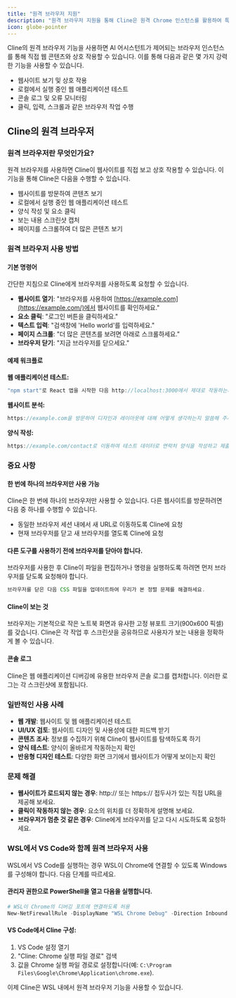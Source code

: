 ```yaml
---
title: "원격 브라우저 지원"
description: "원격 브라우저 지원을 통해 Cline은 원격 Chrome 인스턴스를 활용하여 특정 웹 개발 테스트 사례와 관련된 인증 토큰 및 세션 쿠키를 활용할 수 있습니다."
icon: globe-pointer
---
```


Cline의 원격 브라우저 기능을 사용하면 AI 어시스턴트가 제어되는 브라우저 인스턴스를 통해 직접 웹 콘텐츠와 상호 작용할 수 있습니다. 이를 통해 다음과 같은 몇 가지 강력한 기능을 사용할 수 있습니다.

-   웹사이트 보기 및 상호 작용
-   로컬에서 실행 중인 웹 애플리케이션 테스트
-   콘솔 로그 및 오류 모니터링
-   클릭, 입력, 스크롤과 같은 브라우저 작업 수행

## Cline의 원격 브라우저

### 원격 브라우저란 무엇인가요?

원격 브라우저를 사용하면 Cline이 웹사이트를 직접 보고 상호 작용할 수 있습니다. 이 기능을 통해 Cline은 다음을 수행할 수 있습니다.

-   웹사이트를 방문하여 콘텐츠 보기
-   로컬에서 실행 중인 웹 애플리케이션 테스트
-   양식 작성 및 요소 클릭
-   보는 내용 스크린샷 캡처
-   페이지를 스크롤하여 더 많은 콘텐츠 보기

### 원격 브라우저 사용 방법

#### 기본 명령어

간단한 지침으로 Cline에게 브라우저를 사용하도록 요청할 수 있습니다.

-   **웹사이트 열기**: "브라우저를 사용하여 [https://example.com](https://example.com/)에서 웹사이트를 확인하세요."
-   **요소 클릭**: "로그인 버튼을 클릭하세요."
-   **텍스트 입력**: "검색창에 'Hello world'를 입력하세요."
-   **페이지 스크롤**: "더 많은 콘텐츠를 보려면 아래로 스크롤하세요."
-   **브라우저 닫기**: "지금 브라우저를 닫으세요."

#### 예제 워크플로

**웹 애플리케이션 테스트:**

```javascript
"npm start"로 React 앱을 시작한 다음 http://localhost:3000에서 제대로 작동하는지 확인해 주시겠어요?
```

**웹사이트 분석:**

```javascript
https://example.com을 방문하여 디자인과 레이아웃에 대해 어떻게 생각하는지 말씀해 주시겠어요?
```

**양식 작성:**

```javascript
https://example.com/contact로 이동하여 테스트 데이터로 연락처 양식을 작성하고 제출해 주세요.
```

### 중요 사항

#### 한 번에 하나의 브라우저만 사용 가능

Cline은 한 번에 하나의 브라우저만 사용할 수 있습니다. 다른 웹사이트를 방문하려면 다음 중 하나를 수행할 수 있습니다.

-   동일한 브라우저 세션 내에서 새 URL로 이동하도록 Cline에 요청
-   현재 브라우저를 닫고 새 브라우저를 열도록 Cline에 요청

#### 다른 도구를 사용하기 전에 브라우저를 닫아야 합니다.

브라우저를 사용한 후 Cline이 파일을 편집하거나 명령을 실행하도록 하려면 먼저 브라우저를 닫도록 요청해야 합니다.

```javascript
브라우저를 닫은 다음 CSS 파일을 업데이트하여 우리가 본 정렬 문제를 해결하세요.
```

#### Cline이 보는 것

브라우저는 기본적으로 작은 노트북 화면과 유사한 고정 뷰포트 크기(900x600 픽셀)를 갖습니다. Cline은 각 작업 후 스크린샷을 공유하므로 사용자가 보는 내용을 정확하게 볼 수 있습니다.

#### 콘솔 로그

Cline은 웹 애플리케이션 디버깅에 유용한 브라우저 콘솔 로그를 캡처합니다. 이러한 로그는 각 스크린샷에 포함됩니다.

### 일반적인 사용 사례

-   **웹 개발**: 웹사이트 및 웹 애플리케이션 테스트
-   **UI/UX 검토**: 웹사이트 디자인 및 사용성에 대한 피드백 받기
-   **콘텐츠 조사**: 정보를 수집하기 위해 Cline이 웹사이트를 탐색하도록 하기
-   **양식 테스트**: 양식이 올바르게 작동하는지 확인
-   **반응형 디자인 테스트**: 다양한 화면 크기에서 웹사이트가 어떻게 보이는지 확인

### 문제 해결

-   **웹사이트가 로드되지 않는 경우**: http:// 또는 https:// 접두사가 있는 직접 URL을 제공해 보세요.
-   **클릭이 작동하지 않는 경우**: 요소의 위치를 더 정확하게 설명해 보세요.
-   **브라우저가 멈춘 것 같은 경우**: Cline에게 브라우저를 닫고 다시 시도하도록 요청하세요.

### WSL에서 VS Code와 함께 원격 브라우저 사용

WSL에서 VS Code를 실행하는 경우 WSL이 Chrome에 연결할 수 있도록 Windows를 구성해야 합니다. 다음 단계를 따르세요.

#### 관리자 권한으로 PowerShell을 열고 다음을 실행합니다.

```powershell
# WSL이 Chrome의 디버깅 포트에 연결하도록 허용
New-NetFirewallRule -DisplayName "WSL Chrome Debug" -Direction Inbound -LocalPort 9222 -Protocol TCP -Action Allow
```

#### VS Code에서 Cline 구성:

1. VS Code 설정 열기
2. "Cline: Chrome 실행 파일 경로" 검색
3. 값을 Chrome 실행 파일 경로로 설정합니다(예: `C:\Program Files\Google\Chrome\Application\chrome.exe`).

이제 Cline은 WSL 내에서 원격 브라우저 기능을 사용할 수 있습니다.
